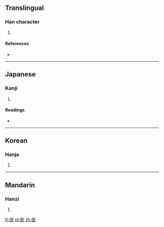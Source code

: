 ==Translingual==

===Han character===
{{Han char|rn=22|rad=匚|as=05|sn=7|four=|canj=尸戈廿 (SIT)|ids=⿷[[匚]][[弁]]}}

# {{defn|Han|sort=匚05}}

====References====
* {{Han ref|kx=0153.310|dkj=02614|dj=0345.170|hdz=10085.090|uh=5325|ud=21285}}

----

==Japanese==

===Kanji===
{{ja-kanji|grade=|rs=匚05}}

# {{defn|lang=ja|sort=匚05}}

====Readings====
* {{ja-readings|on=[[へん]] (hen), [[べん]] (ben)|kun=[[はこ]] (hako)}}

----

==Korean==

===Hanja===
{{ko-hanja|hangeul=변|rv=byeon|mr=pyŏn}}

# {{defn|lang=ko|sort=匚05}}

----

==Mandarin==

===Hanzi===
{{cmn-hanzi|pin=[[biàn]] ([[bian4]])|wg=pien<sup>4</sup>}}

# {{defn|lang=cmn|sort=匚05}}

[[fr:匥]]
[[pl:匥]]
[[zh:匥]]